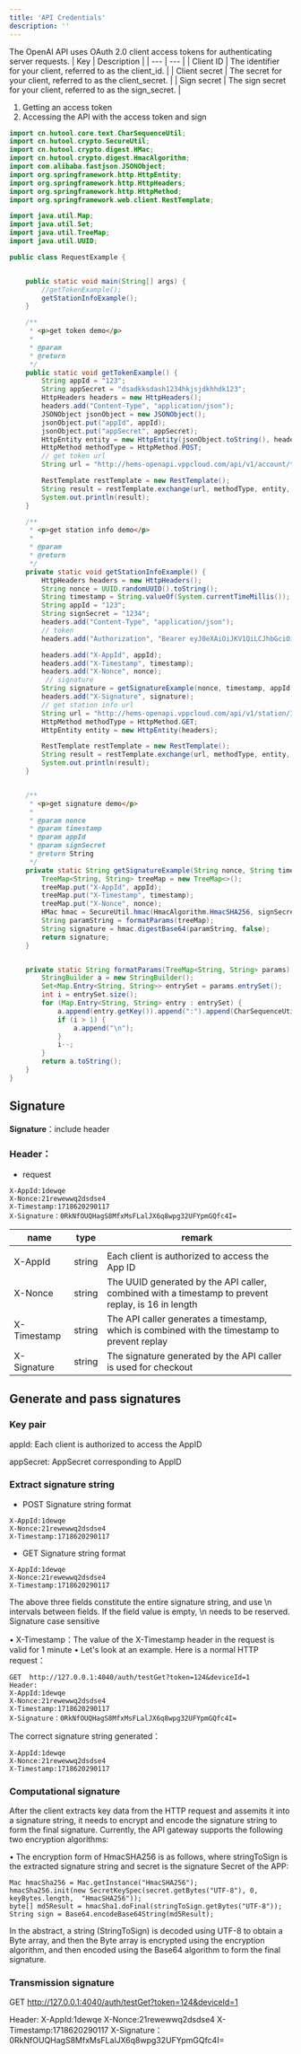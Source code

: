 ```yaml
---
title: 'API Credentials'
description: ''
---
```

The OpenAI API uses OAuth 2.0 client access tokens for authenticating server requests.
| Key | Description |
| --- | --- |
| Client ID | The identifier for your client, referred to as the client_id. |
| Client secret | The secret for your client, referred to as the client_secret. |
| Sign secret | The sign secret for your client, referred to as the sign_secret. |

1. Getting an access token
1. Accessing the API with the access token and sign

```java
import cn.hutool.core.text.CharSequenceUtil;
import cn.hutool.crypto.SecureUtil;
import cn.hutool.crypto.digest.HMac;
import cn.hutool.crypto.digest.HmacAlgorithm;
import com.alibaba.fastjson.JSONObject;
import org.springframework.http.HttpEntity;
import org.springframework.http.HttpHeaders;
import org.springframework.http.HttpMethod;
import org.springframework.web.client.RestTemplate;

import java.util.Map;
import java.util.Set;
import java.util.TreeMap;
import java.util.UUID;

public class RequestExample {


    public static void main(String[] args) {
        //getTokenExample();
        getStationInfoExample();
    }

    /**
     * <p>get token demo</p>
     *
     * @param
     * @return
     */
    public static void getTokenExample() {
        String appId = "123";
        String appSecret = "dsadkksdash1234hkjsjdkhhdk123";
        HttpHeaders headers = new HttpHeaders();
        headers.add("Content-Type", "application/json");
        JSONObject jsonObject = new JSONObject();
        jsonObject.put("appId", appId);
        jsonObject.put("appSecret", appSecret);
        HttpEntity entity = new HttpEntity(jsonObject.toString(), headers);
        HttpMethod methodType = HttpMethod.POST;
        // get token url
        String url = "http://hems-openapi.vppcloud.com/api/v1/account/token";

        RestTemplate restTemplate = new RestTemplate();
        String result = restTemplate.exchange(url, methodType, entity, String.class).getBody();
        System.out.println(result);
    }

    /**
     * <p>get station info demo</p>
     *
     * @param
     * @return
     */
    private static void getStationInfoExample() {
        HttpHeaders headers = new HttpHeaders();
        String nonce = UUID.randomUUID().toString();
        String timestamp = String.valueOf(System.currentTimeMillis());
        String appId = "123";
        String signSecret = "1234";
        headers.add("Content-Type", "application/json");
        // token
        headers.add("Authorization", "Bearer eyJ0eXAiOiJKV1QiLCJhbGciOiJIUzI1NiJ9.eyJDTElFTlRfQVBQX0lEIjoiMTIzIiwiQ0xJRU5UX0lEIjozLCJDTElFTlRfQVBQX1NFQ1JFVCI6ImRzYWRra3NkYXNoMTIzNGhranNqZGtoaGRrMTIzIiwiaWF0IjoxNzI0MjM2NjM1fQ.przwNFTAIZoA4pSCfpfzx_eyxp1B_Zp7oToybFXNX-w");

        headers.add("X-AppId", appId);
        headers.add("X-Timestamp", timestamp);
        headers.add("X-Nonce", nonce);
         // signature
        String signature = getSignatureExample(nonce, timestamp, appId, signSecret);
        headers.add("X-Signature", signature);
        // get station info url
        String url = "http://hems-openapi.vppcloud.com/api/v1/station/1826093211431813122";
        HttpMethod methodType = HttpMethod.GET;
        HttpEntity entity = new HttpEntity(headers);

        RestTemplate restTemplate = new RestTemplate();
        String result = restTemplate.exchange(url, methodType, entity, String.class).getBody();
        System.out.println(result);
    }


    /**
     * <p>get signature demo</p>
     *
     * @param nonce
     * @param timestamp
     * @param appId
     * @param signSecret
     * @return String
     */
    private static String getSignatureExample(String nonce, String timestamp, String appId, String signSecret) {
        TreeMap<String, String> treeMap = new TreeMap<>();
        treeMap.put("X-AppId", appId);
        treeMap.put("X-Timestamp", timestamp);
        treeMap.put("X-Nonce", nonce);
        HMac hmac = SecureUtil.hmac(HmacAlgorithm.HmacSHA256, signSecret);
        String paramString = formatParams(treeMap);
        String signature = hmac.digestBase64(paramString, false);
        return signature;
    }


    private static String formatParams(TreeMap<String, String> params) {
        StringBuilder a = new StringBuilder();
        Set<Map.Entry<String, String>> entrySet = params.entrySet();
        int i = entrySet.size();
        for (Map.Entry<String, String> entry : entrySet) {
            a.append(entry.getKey()).append(":").append(CharSequenceUtil.emptyToDefault(entry.getValue(), ""));
            if (i > 1) {
                a.append("\n");
            }
            i--;
        }
        return a.toString();
    }
}

```

## Signature

**Signature**：include header

### Header：

- request

```
X-AppId:1dewqe
X-Nonce:21rewewwq2dsdse4
X-Timestamp:1718620290117
X-Signature：0RkNfOUQHagS8MfxMsFLalJX6q8wpg32UFYpmGQfc4I=
```



| name      | type | remark                                     |
| ----------- | -------- | -------------------------------------------- |
|             |          |                                              |
| X-AppId     | string   | Each client is authorized to access the App ID           |
| X-Nonce     | string   | The UUID generated by the API caller, combined with a timestamp to prevent replay, is 16 in length |
| X-Timestamp | string   | The API caller generates a timestamp, which is combined with the timestamp to prevent replay       |
| X-Signature | string   | The signature generated by the API caller is used for checkout                |

## Generate and pass signatures

### Key pair

 appId: Each client is authorized to access the AppID

 appSecret: AppSecret corresponding to AppID

###  Extract signature string

- POST Signature string format

```
X-AppId:1dewqe
X-Nonce:21rewewwq2dsdse4
X-Timestamp:1718620290117
```
- GET Signature string format
```
X-AppId:1dewqe
X-Nonce:21rewewwq2dsdse4
X-Timestamp:1718620290117
```
The above three fields constitute the entire signature string, and use \n intervals between fields. If the field value is empty, \n needs to be reserved. Signature case sensitive

• X-Timestamp：The value of the X-Timestamp header in the request is valid for 1 minute
•
Let's look at an example. Here is a normal HTTP request：

```
GET  http://127.0.0.1:4040/auth/testGet?token=124&deviceId=1
Header:
X-AppId:1dewqe
X-Nonce:21rewewwq2dsdse4
X-Timestamp:1718620290117
X-Signature：0RkNfOUQHagS8MfxMsFLalJX6q8wpg32UFYpmGQfc4I=
```

The correct signature string generated：

```
X-AppId:1dewqe
X-Nonce:21rewewwq2dsdse4
X-Timestamp:1718620290117
```

### Computational signature

After the client extracts key data from the HTTP request and assemits it into a signature string, it needs to encrypt and encode the signature string to form the final signature. Currently, the API gateway supports the following two encryption algorithms:

• The encryption form of HmacSHA256 is as follows, where stringToSign is the extracted signature string and secret is the signature Secret of the APP:

```
Mac hmacSha256 = Mac.getInstance("HmacSHA256");
hmacSha256.init(new SecretKeySpec(secret.getBytes("UTF-8"), 0, keyBytes.length,  "HmacSHA256"));
byte[] md5Result = hmacSha1.doFinal(stringToSign.getBytes("UTF-8"));
String sign = Base64.encodeBase64String(md5Result);
```

In the abstract, a string (StringToSign) is decoded using UTF-8 to obtain a Byte array, and then the Byte array is encrypted using the encryption algorithm, and then encoded using the Base64 algorithm to form the final signature.

### Transmission signature

GET  http://127.0.0.1:4040/auth/testGet?token=124&deviceId=1

Header:
X-AppId:1dewqe
X-Nonce:21rewewwq2dsdse4
X-Timestamp:1718620290117
X-Signature：0RkNfOUQHagS8MfxMsFLalJX6q8wpg32UFYpmGQfc4I=